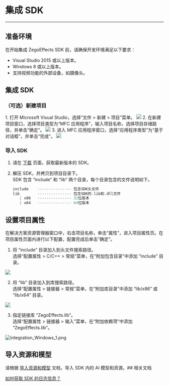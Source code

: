 # 集成 SDK

- - -

## 准备环境
在开始集成 ZegoEffects SDK 前，请确保开发环境满足以下要求：
- Visual Studio 2015 或以上版本。
- Windows 8 或以上版本。
- 支持视频功能的外部设备，如摄像头。

## 集成 SDK 
 
### （可选）新建项目

<Accordion title="此步骤以如何创建新项目为例，如果是集成到已有项目，可忽略此步。" defaultOpen="false">
1. 打开 Microsoft Visual Studio，选择“文件 > 新建 > 项目”菜单。  
<Frame width="512" height="auto" caption=""><img src="https://storage.zego.im/sdk-doc/Pics/Windows/ZegoExpressEngine/Common/add_project_1.png" /></Frame>
2. 在新建项目窗口，选择项目类型为“MFC 应用程序”，输入项目名称，选择项目存储路径，并单击“确定”。 
<Frame width="512" height="auto" caption=""><img src="https://storage.zego.im/sdk-doc/Pics/Windows/ZegoExpressEngine/Common/add_project_2.png" /></Frame>
3. 进入 MFC 应用程序窗口，选择“应用程序类型”为“基于对话框”，并单击“完成”。  
<Frame width="512" height="auto" caption=""><img src="https://storage.zego.im/sdk-doc/Pics/Windows/ZegoExpressEngine/Common/add_project_3.png" /></Frame>
</Accordion>  

### 导入 SDK

1. 请在 [下载](./../Downloads.mdx) 页面，获取最新版本的 SDK。  
2. 解压 SDK，并拷贝到项目目录下。    
   SDK 包含 “include” 和 “lib” 两个目录，每个目录包含的文件说明如下。

    ```c++
    include    --------------- 包含SDK头文件
    lib        --------------- 包含SDK的.lib和.dll文件
       | x86   --------------- 32位版本
       | x64   --------------- 64位版本
    ```  

## 设置项目属性
在解决方案资源管理器窗口中，右击项目名称，单击“属性”，进入项目属性页。在项目属性页面内进行以下配置，配置完成后单击“确定”。

1. 将 “include” 目录加入到头文件搜索路径。    
选择“配置属性 > C/C++ > 常规”菜单，在“附加包含目录”中添加 “include” 目录。   
<Frame width="512" height="auto" caption=""><img src="https://storage.zego.im/sdk-doc/Pics/Windows/ZegoExpressEngine/Common/project_property_1.png" /></Frame>

2. 将 “lib” 目录加入到库搜索路径。  
选择“配置属性 > 链接器 > 常规”菜单，在“附加库目录”中添加 “lib/x86” 或 “lib/x64” 目录。  
<Frame width="512" height="auto" caption=""><img src="https://storage.zego.im/sdk-doc/Pics/Windows/ZegoExpressEngine/Common/project_property_2.png" /></Frame>

3. 指定链接库 “ZegoEffects.lib”。   
选择“配置属性 > 链接器 > 输入”菜单，在“附加依赖项”中添加 “ZegoEffects.lib”。   
<Frame width="512" height="auto" caption=""><img src="https://storage.zego.im/sdk-doc/Pics/AI_Vision/QuickStarts/integration_Windows_1.png" alt="integration_Windows_1.png"/></Frame>

## 导入资源和模型

请根据 [导入资源和模型](./Import%20Resources%20and%20Models.mdx) 文档，导入 SDK 内的 AI 模型和资源。## 相关文档

[如何获取 SDK 的日志信息？](https://doc-zh.zego.im/faq/AI_log)
